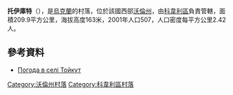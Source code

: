 {{coord|51|23|34|N|24|49|30|E|scale:30000|display=title}}

'''托伊庫特'''（{{lang-uk|Тойкут}}），是[[烏克蘭|烏克蘭]]的村落，位於該國西部[[沃倫州|沃倫州]]，由[[科韋利區|科韋利區]]負責管轄，面積209.9平方公里，海拔高度163米，2001年人口507，人口密度每平方公里2.42人。

==參考資料==
* [http://weather.in.ua/ua/volynskaja/26234 Погода в селі Тойкут] {{Wayback|url=http://weather.in.ua/ua/volynskaja/26234 |date=20111219100819 }}

[[Category:沃倫州村落|Category:沃倫州村落]]
[[Category:科韋利區村落|Category:科韋利區村落]]


{{Volyn-geo-stub}}
